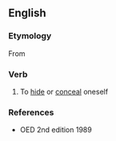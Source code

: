 ==English==

===Etymology===
From {{prefix|im|bosk|lang=en}}

===Verb===
{{en-verb}}

# {{context|obsolete|lang=en}} To [[hide]] or [[conceal]] oneself
#: {{rfquotek|Shelton}}

===References===
*OED 2nd edition 1989